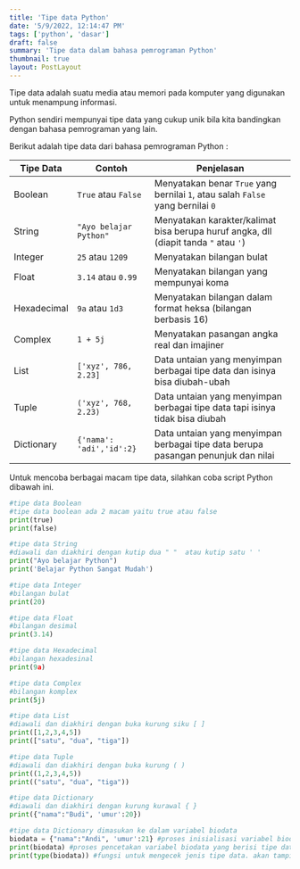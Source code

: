 ```yaml
---
title: 'Tipe data Python'
date: '5/9/2022, 12:14:47 PM'
tags: ['python', 'dasar']
draft: false
summary: 'Tipe data dalam bahasa pemrograman Python'
thumbnail: true
layout: PostLayout
---
```


Tipe data adalah suatu media atau memori pada komputer yang digunakan untuk menampung informasi.

Python sendiri mempunyai tipe data yang cukup unik bila kita bandingkan dengan bahasa pemrograman yang lain.

Berikut adalah tipe data dari bahasa pemrograman Python :

| Tipe Data   | Contoh                   | Penjelasan                                                                           |
| ----------- | ------------------------ | ------------------------------------------------------------------------------------ |
| Boolean     | `True` atau `False`      | Menyatakan benar `True` yang bernilai `1`, atau salah `False` yang bernilai `0`      |
| String      | `"Ayo belajar Python"`   | Menyatakan karakter/kalimat bisa berupa huruf angka, dll (diapit tanda `"` atau `'`) |
| Integer     | `25` atau `1209`         | Menyatakan bilangan bulat                                                            |
| Float       | `3.14` atau `0.99`       | Menyatakan bilangan yang mempunyai koma                                              |
| Hexadecimal | `9a` atau `1d3`          | Menyatakan bilangan dalam format heksa (bilangan berbasis 16)                        |
| Complex     | `1 + 5j `                | Menyatakan pasangan angka real dan imajiner                                          |
| List        | `['xyz', 786, 2.23]`     | Data untaian yang menyimpan berbagai tipe data dan isinya bisa diubah-ubah           |
| Tuple       | `('xyz', 768, 2.23)`     | Data untaian yang menyimpan berbagai tipe data tapi isinya tidak bisa diubah         |
| Dictionary  | `{'nama': 'adi','id':2}` | Data untaian yang menyimpan berbagai tipe data berupa pasangan penunjuk dan nilai    |

Untuk mencoba berbagai macam tipe data, silahkan coba script Python dibawah ini.

```python:tipe-data.py
#tipe data Boolean
#tipe data boolean ada 2 macam yaitu true atau false
print(true)
print(false)

#tipe data String
#diawali dan diakhiri dengan kutip dua " "  atau kutip satu ' '
print("Ayo belajar Python")
print('Belajar Python Sangat Mudah')

#tipe data Integer
#bilangan bulat
print(20)

#tipe data Float
#bilangan desimal
print(3.14)

#tipe data Hexadecimal
#bilangan hexadesinal
print(9a)

#tipe data Complex
#bilangan komplex
print(5j)

#tipe data List
#diawali dan diakhiri dengan buka kurung siku [ ]
print([1,2,3,4,5])
print(["satu", "dua", "tiga"])

#tipe data Tuple
#diawali dan diakhiri dengan buka kurung ( )
print((1,2,3,4,5))
print(("satu", "dua", "tiga"))

#tipe data Dictionary
#diawali dan diakhiri dengan kurung kurawal { }
print({"nama":"Budi", 'umur':20})

#tipe data Dictionary dimasukan ke dalam variabel biodata
biodata = {"nama":"Andi", 'umur':21} #proses inisialisasi variabel biodata
print(biodata) #proses pencetakan variabel biodata yang berisi tipe data Dictionary
print(type(biodata)) #fungsi untuk mengecek jenis tipe data. akan tampil <class 'dict'> yang berarti dict adalah tipe data dictionary
```
